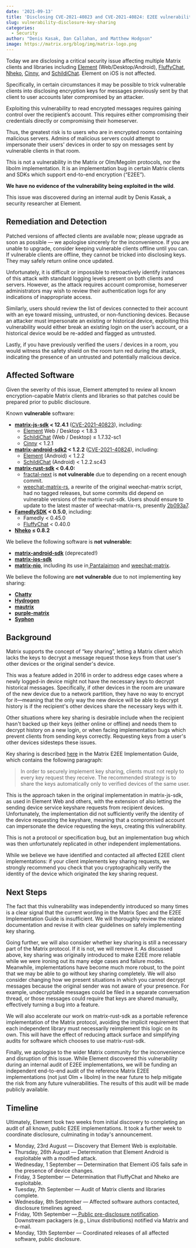 ```yaml
---
date: '2021-09-13'
title: 'Disclosing CVE-2021-40823 and CVE-2021-40824: E2EE vulnerability in multiple Matrix clients'
slug: vulnerability-disclosure-key-sharing
categories:
  - Security
author: "Denis Kasak, Dan Callahan, and Matthew Hodgson"
image: https://matrix.org/blog/img/matrix-logo.png
---
```


Today we are disclosing a critical security issue affecting multiple Matrix clients and libraries including [Element](https://element.io/) (Web/Desktop/Android), [FluffyChat](https://fluffychat.im/), [Nheko](https://nheko-reborn.github.io/), [Cinny](https://cinny.in/), and [SchildiChat](https://schildi.chat/). Element on iOS is not affected.

Specifically, in certain circumstances it may be possible to trick vulnerable clients into disclosing encryption keys for messages previously sent by that client to user accounts later compromised by an attacker.

Exploiting this vulnerability to read encrypted messages requires gaining control over the recipient’s account. This requires either compromising their credentials directly or compromising their homeserver.

Thus, the greatest risk is to users who are in encrypted rooms containing malicious servers. Admins of malicious servers could attempt to impersonate their users' devices in order to spy on messages sent by vulnerable clients in that room.

This is not a vulnerability in the Matrix or Olm/Megolm protocols, nor the libolm implementation. It is an implementation bug in certain Matrix clients and SDKs which support end-to-end encryption (“E2EE”).

**We have no evidence of the vulnerability being exploited in the wild**.

This issue was discovered during an internal audit by Denis Kasak, a security researcher at Element.


## Remediation and Detection

Patched versions of affected clients are available now; please upgrade as soon as possible — we apologise sincerely for the inconvenience. If you are unable to upgrade, consider keeping vulnerable clients offline until you can. If vulnerable clients are offline, they cannot be tricked into disclosing keys. They may safely return online once updated.

Unfortunately, it is difficult or impossible to retroactively identify instances of this attack with standard logging levels present on both clients and servers. However, as the attack requires account compromise, homeserver administrators may wish to review their authentication logs for any indications of inappropriate access.

Similarly, users should review the list of devices connected to their account with an eye toward missing, untrusted, or non-functioning devices. Because an attacker must impersonate an existing or historical device, exploiting this vulnerability would either break an existing login on the user’s account, or a historical device would be re-added and flagged as untrusted.

Lastly, if you have previously verified the users / devices in a room, you would witness the safety shield on the room turn red during the attack, indicating the presence of an untrusted and potentially malicious device.


## Affected Software

Given the severity of this issue, Element attempted to review all known encryption-capable Matrix clients and libraries so that patches could be prepared prior to public disclosure.

Known **vulnerable** software:

  * **[matrix-js-sdk](https://github.com/matrix-org/matrix-js-sdk) < 12.4.1** ([CVE-2021-40823](https://cve.mitre.org/cgi-bin/cvename.cgi?name=CVE-2021-40823)), including:
    * [Element](https://element.io/) Web / Desktop &lt; 1.8.3
    * [SchildiChat](https://schildi.chat/) (Web / Desktop) ≤ 1.7.32-sc1
    * [Cinny](https://cinny.in/) < 1.2.1
  * **[matrix-android-sdk2](https://github.com/matrix-org/matrix-android-sdk2) < 1.2.2** ([CVE-2021-40824](https://cve.mitre.org/cgi-bin/cvename.cgi?name=CVE-2021-40824)), including:
    * [Element](https://element.io/) (Android) < 1.2.2
    * [SchildiChat](https://schildi.chat/) (Android) < 1.2.2.sc43
  * **[matrix-rust-sdk](https://github.com/matrix-org/matrix-rust-sdk) < 0.4.0:**
    * [fractal-next](https://gitlab.gnome.org/GNOME/fractal/-/tree/fractal-next) is **not vulnerable** due to depending on a recent enough commit.
    * [weechat-matrix-rs](https://github.com/poljar/weechat-matrix-rs/), a rewrite of the original weechat-matrix script, had no tagged releases, but some commits did depend on vulnerable versions of the matrix-rust-sdk. Users should ensure to update to the latest master of weechat-matrix-rs, presently [2b093a7](https://github.com/poljar/weechat-matrix-rs/commit/2b093a7ff1c75650467d61335b90e4a6ce1fa210).
  * **[FamedlySDK](https://gitlab.com/famedly/company/frontend/famedlysdk) < 0.5.0**, including:
    * Famedly < 0.45.0
    * [FluffyChat](https://fluffychat.im/) < 0.40.0
  * **[Nheko](https://nheko-reborn.github.io/) ≤ 0.8.2**

We believe the following software is **not vulnerable:**

  * **[matrix-android-sdk](https://github.com/matrix-org/matrix-android-sdk)** (deprecated!)
  * **[matrix-ios-sdk](https://github.com/matrix-org/matrix-ios-sdk)**
  * **[matrix-nio](https://github.com/poljar/matrix-nio)**, including its use in[ Pantalaimon](https://github.com/matrix-org/pantalaimon) and [weechat-matrix](https://github.com/poljar/weechat-matrix).

We believe the following are **not vulnerable** due to not implementing key sharing:
  * **[Chatty](https://source.puri.sm/Librem5/chatty/-/tree/master/src/matrix)**
  * **[Hydrogen](https://github.com/vector-im/hydrogen-web/tree/master/src/matrix)**
  * **[mautrix](https://github.com/mautrix/go)**
  * **[purple-matrix](https://github.com/matrix-org/purple-matrix)**
  * **[Syphon](https://github.com/syphon-org/syphon)**


## Background

Matrix supports the concept of “key sharing”, letting a Matrix client which lacks the keys to decrypt a message request those keys from that user's other devices or the original sender's device.

This was a feature added in 2016 in order to address edge cases where a newly logged-in device might not have the necessary keys to decrypt historical messages.  Specifically, if other devices in the room are unaware of the new device due to a network partition, they have no way to encrypt for it—meaning that the only way the new device will be able to decrypt history is if the recipient's other devices share the necessary keys with it.

Other situations where key sharing is desirable include when the recipient hasn't backed up their keys (either online or offline) and needs them to decrypt history on a new login, or when facing implementation bugs which prevent clients from sending keys correctly. Requesting keys from a user's other devices sidesteps these issues.

Key sharing is described [here](https://matrix.org/docs/guides/end-to-end-encryption-implementation-guide#key-sharing) in the Matrix E2EE Implementation Guide, which contains the following paragraph:

> In order to securely implement key sharing, clients must not reply to every key request they receive. The recommended strategy is to share the keys automatically only to verified devices of the same user. 

This is the approach taken in the original implementation in matrix-js-sdk, as used in Element Web and others, with the extension of also letting the sending device service keyshare requests from recipient devices.  Unfortunately, the implementation did not sufficiently verify the identity of the device requesting the keyshare, meaning that a compromised account can impersonate the device requesting the keys, creating this vulnerability.

This is not a protocol or specification bug, but an implementation bug which was then unfortunately replicated in other independent implementations.

While we believe we have identified and contacted all affected E2EE client implementations: if your client implements key sharing requests, we strongly recommend you check that you cryptographically verify the identity of the device which originated the key sharing request.


## Next Steps

The fact that this vulnerability was independently introduced so many times is a clear signal that the current wording in the Matrix Spec and the E2EE Implementation Guide is insufficient. We will thoroughly review the related documentation and revise it with clear guidelines on safely implementing key sharing.

Going further, we will also consider whether key sharing is still a necessary part of the Matrix protocol. If it is not, we will remove it. As discussed above, key sharing was originally introduced to make E2EE more reliable while we were ironing out its many edge cases and failure modes. Meanwhile, implementations have become much more robust, to the point that we may be able to go without key sharing completely. We will also consider changing how we present situations in which you cannot decrypt messages because the original sender was not aware of your presence. For example, undecryptable messages could be filed in a separate conversation thread, or those messages could require that keys are shared manually, effectively turning a bug into a feature.

We will also accelerate our work on matrix-rust-sdk as a portable reference implementation of the Matrix protocol, avoiding the implicit requirement that each independent library must necessarily reimplement this logic on its own. This will have the effect of reducing attack surface and simplifying audits for software which chooses to use matrix-rust-sdk.

Finally, we apologise to the wider Matrix community for the inconvenience and disruption of this issue.  While Element discovered this vulnerability during an internal audit of E2EE implementations, we will be funding an independent end-to-end audit of the reference Matrix E2EE implementations (not just Olm + libolm) in the near future to help mitigate the risk from any future vulnerabilities. The results of this audit will be made publicly available.


## Timeline

Ultimately, Element took two weeks from initial discovery to completing an audit of all known, public E2EE implementations. It took a further week to coordinate disclosure, culminating in today's announcement.

  * Monday, 23rd August — Discovery that Element Web is exploitable.
  * Thursday, 26th August — Determination that Element Android is exploitable with a modified attack.
  * Wednesday, 1 September — Determination that Element iOS fails safe in the presence of device changes.
  * Friday, 3 September — Determination that FluffyChat and Nheko are exploitable.
  * Tuesday, 7th September — Audit of Matrix clients and libraries complete.
  * Wednesday, 8th September — Affected software authors contacted, disclosure timelines agreed.
  * Friday, 10th September —[ Public pre-disclosure notification](https://matrix.org/blog/2021/09/10/pre-disclosure-upcoming-critical-fix-for-several-popular-matrix-clients). Downstream packagers (e.g., Linux distributions) notified via Matrix and e-mail.
  * Monday, 13th September — Coordinated releases of all affected software, public disclosure.
